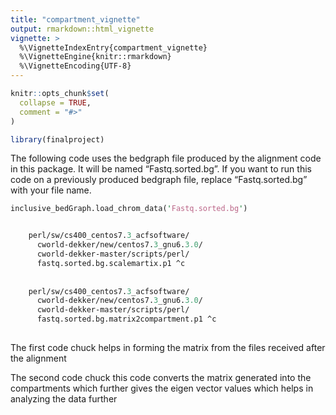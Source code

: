 ```yaml
---
title: "compartment_vignette"
output: rmarkdown::html_vignette
vignette: >
  %\VignetteIndexEntry{compartment_vignette}
  %\VignetteEngine{knitr::rmarkdown}
  %\VignetteEncoding{UTF-8}
---
```


```r
knitr::opts_chunk$set(
  collapse = TRUE,
  comment = "#>"
)
```

```r
library(finalproject)
```


The following code uses the bedgraph file produced by the alignment code in this package. It will be named "Fastq.sorted.bg". If you want to run this code on a previously produced bedgraph file, replace "Fastq.sorted.bg" with your file name. 

```perl
inclusive_bedGraph.load_chrom_data('Fastq.sorted.bg')


    perl/sw/cs400_centos7.3_acfsoftware/
      cworld-dekker/new/centos7.3_gnu6.3.0/
      cworld-dekker-master/scripts/perl/
      fastq.sorted.bg.scalemartix.p1 ^c
    
    
    perl/sw/cs400_centos7.3_acfsoftware/
      cworld-dekker/new/centos7.3_gnu6.3.0/
      cworld-dekker-master/scripts/perl/
      fastq.sorted.bg.matrix2compartment.p1 ^c
    

```

The first code chuck helps in forming the matrix from the files received after the alignment

The second code chuck this code converts the matrix generated into the compartments which further gives the eigen vector values which helps in analyzing the data further
